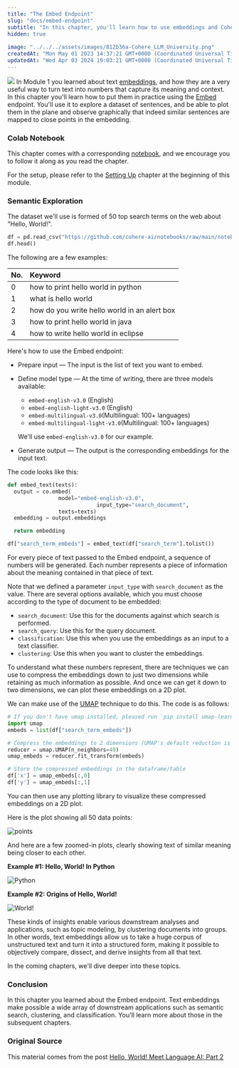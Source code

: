 ```yaml
---
title: "The Embed Endpoint"
slug: "docs/embed-endpoint"
subtitle: "In this chapter, you'll learn how to use embeddings and Cohere's Embed endpoint to explore and get insights on a dataset of sentences"
hidden: true
 
image: "../../../assets/images/812b36a-Cohere_LLM_University.png"
createdAt: "Mon May 01 2023 14:37:21 GMT+0000 (Coordinated Universal Time)"
updatedAt: "Wed Apr 03 2024 19:03:21 GMT+0000 (Coordinated Universal Time)"
---
```

![](../../../assets/images/0d1dd7c-image.png)
In Module 1 you learned about text <a target="_blank" href="/docs/text-embeddings">embeddings</a>, and how they are a very useful way to turn text into numbers that capture its meaning and context. In this chapter you'll learn how to put them in practice using the <a target="_blank" href="/reference/embed">Embed</a> endpoint. You'll use it to explore a dataset of sentences, and be able to plot them in the plane and observe graphically that indeed similar sentences are mapped to close points in the embedding.

### Colab Notebook

This chapter comes with a corresponding [notebook](https://github.com/cohere-ai/notebooks/blob/main/notebooks/llmu/Embed_Endpoint.ipynb), and we encourage you to follow it along as you read the chapter.

For the setup, please refer to the <a target="_blank" href="/docs/setting-up">Setting Up</a> chapter at the beginning of this module.

### Semantic Exploration

The dataset we'll use is formed of 50 top search terms on the web about "Hello, World!". 

```python PYTHON
df = pd.read_csv("https://github.com/cohere-ai/notebooks/raw/main/notebooks/data/hello-world-kw.csv", names=["search_term"])
df.head()
```

The following are a few examples:

| No. | Keyword                                      |
| :-- | :------------------------------------------- |
| 0   | how to print hello world in python           |
| 1   | what is hello world                          |
| 2   | how do you write hello world in an alert box |
| 3   | how to print hello world in java             |
| 4   | how to write hello world in eclipse          |

Here's how to use the Embed endpoint:

- Prepare input — The input is the list of text you want to embed.

- Define model type — At the time of writing, there are three models available:

  - `embed-english-v3.0` (English)
  - `embed-english-light-v3.0` (English)
  - `embed-multilingual-v3.0`(Multilingual: 100+ languages)
  - `embed-multilingual-light-v3.0`(Multilingual: 100+ languages)

  We'll use `embed-english-v3.0` for our example.

- Generate output — The output is the corresponding embeddings for the input text.

The code looks like this:

```python PYTHON
def embed_text(texts):
  output = co.embed(
                model="embed-english-v3.0",
    						input_type="search_document",
                texts=texts)
  embedding = output.embeddings

  return embedding

df["search_term_embeds"] = embed_text(df["search_term"].tolist())
```

For every piece of text passed to the Embed endpoint, a sequence of numbers will be generated. Each number represents a piece of information about the meaning contained in that piece of text. 

Note that we defined a parameter `input_type` with `search_document` as the value. There are several options available, which you must choose according to the type of document to be embedded:

- `search_document`: Use this for the documents against which search is performed.
- `search_query`: Use this for the query document.
- `classification`: Use this when you use the embeddings as an input to a text classifier.
- `clustering`: Use this when you want to cluster the embeddings.

To understand what these numbers represent, there are techniques we can use to compress the embeddings down to just two dimensions while retaining as much information as possible. And once we can get it down to two dimensions, we can plot these embeddings on a 2D plot.

We can make use of the <a target="_blank" href="https://umap-learn.readthedocs.io/en/latest/?ref=txt.cohere.com">UMAP</a> technique to do this. The code is as follows:

```python PYTHON
# If you don't have umap installed, pleased run `pip install umap-learn` first!
import umap
embeds = list(df["search_term_embeds"]) 

# Compress the embeddings to 2 dimensions (UMAP's default reduction is to 2 dimensions)
reducer = umap.UMAP(n_neighbors=49) 
umap_embeds = reducer.fit_transform(embeds)

# Store the compressed embeddings in the dataframe/table
df['x'] = umap_embeds[:,0]
df['y'] = umap_embeds[:,1]
```

You can then use any plotting library to visualize these compressed embeddings on a 2D plot.

Here is the plot showing all 50 data points:

<img src='../../../assets/images/5329788-image.png' alt='points' />

And here are a few zoomed-in plots, clearly showing text of similar meaning being closer to each other.

**Example #1: Hello, World! In Python**

<img src='../../../assets/images/72633f0-image.png' alt='Python' />

**Example #2: Origins of Hello, World!**

<img src='../../../assets/images/3e06b41-image.png' alt='World!' />

These kinds of insights enable various downstream analyses and applications, such as topic modeling, by clustering documents into groups. In other words, text embeddings allow us to take a huge corpus of unstructured text and turn it into a structured form, making it possible to objectively compare, dissect, and derive insights from all that text.

In the coming chapters, we'll dive deeper into these topics.

### Conclusion

In this chapter you learned about the Embed endpoint. Text embeddings make possible a wide array of downstream applications such as semantic search, clustering, and classification. You'll learn more about those in the subsequent chapters.

### Original Source

This material comes from the post <a target="_blank" href="https://txt.cohere.com/hello-world-p2/">Hello, World! Meet Language AI: Part 2</a>

